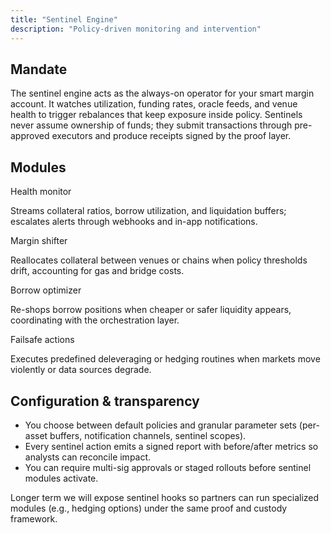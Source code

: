 ```yaml
---
title: "Sentinel Engine"
description: "Policy-driven monitoring and intervention"
---
```


<div className="usb-section">
  <h2>Mandate</h2>
  <p>
    The sentinel engine acts as the always-on operator for your smart margin account. It watches utilization, funding rates, oracle feeds, and venue health to trigger rebalances that keep exposure inside policy. Sentinels never assume ownership of funds; they submit transactions through pre-approved executors and produce receipts signed by the proof layer.
  </p>
</div>

<div className="usb-section">
  <h2>Modules</h2>
  <div className="usb-grid">
    <div className="usb-card">
      <span className="usb-card__eyebrow">Health monitor</span>
      <p className="usb-card__body">Streams collateral ratios, borrow utilization, and liquidation buffers; escalates alerts through webhooks and in-app notifications.</p>
    </div>
    <div className="usb-card">
      <span className="usb-card__eyebrow">Margin shifter</span>
      <p className="usb-card__body">Reallocates collateral between venues or chains when policy thresholds drift, accounting for gas and bridge costs.</p>
    </div>
    <div className="usb-card">
      <span className="usb-card__eyebrow">Borrow optimizer</span>
      <p className="usb-card__body">Re-shops borrow positions when cheaper or safer liquidity appears, coordinating with the orchestration layer.</p>
    </div>
    <div className="usb-card">
      <span className="usb-card__eyebrow">Failsafe actions</span>
      <p className="usb-card__body">Executes predefined deleveraging or hedging routines when markets move violently or data sources degrade.</p>
    </div>
  </div>
</div>

<div className="usb-section">
  <h2>Configuration & transparency</h2>
  <ul className="usb-checklist">
    <li>You choose between default policies and granular parameter sets (per-asset buffers, notification channels, sentinel scopes).</li>
    <li>Every sentinel action emits a signed report with before/after metrics so analysts can reconcile impact.</li>
    <li>You can require multi-sig approvals or staged rollouts before sentinel modules activate.</li>
  </ul>
  <p>
    Longer term we will expose sentinel hooks so partners can run specialized modules (e.g., hedging options) under the same proof and custody framework.
  </p>
</div>
